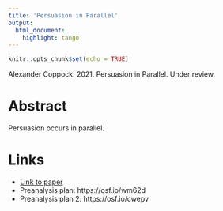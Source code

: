```yaml
---
title: 'Persuasion in Parallel'
output:
  html_document:
    highlight: tango
---
```


```r
knitr::opts_chunk$set(echo = TRUE)
```

Alexander Coppock. 2021. Persuasion in Parallel. Under review.

# Abstract
Persuasion occurs in parallel.

# Links
 - <a href='coppock_2021.pdf'>Link to paper</a>
 - Preanalysis plan: https://osf.io/wm62d 
 - Preanalysis plan 2: https://osf.io/cwepv 



